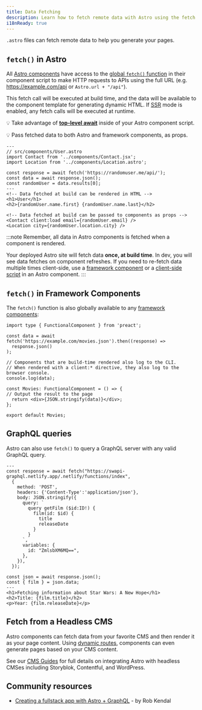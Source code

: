 ```yaml
---
title: Data Fetching
description: Learn how to fetch remote data with Astro using the fetch API.
i18nReady: true
---
```


`.astro` files can fetch remote data to help you generate your pages.

## `fetch()` in Astro

All [Astro components](/en/core-concepts/astro-components/) have access to the [global `fetch()` function](https://developer.mozilla.org/en-US/docs/Web/API/fetch) in their component script to make HTTP requests to APIs using the full URL (e.g. https://example.com/api or `Astro.url + "/api"`).

This fetch call will be executed at build time, and the data will be available to the component template for generating dynamic HTML. If [SSR](/en/guides/server-side-rendering/) mode is enabled, any fetch calls will be executed at runtime.

💡 Take advantage of [**top-level await**](https://developer.mozilla.org/en-US/docs/Web/JavaScript/Reference/Operators/await#top_level_await) inside of your Astro component script.

💡 Pass fetched data to both Astro and framework components, as props.

```astro /await fetch\\(.*?\\)/
---
// src/components/User.astro
import Contact from '../components/Contact.jsx';
import Location from '../components/Location.astro';

const response = await fetch('https://randomuser.me/api/');
const data = await response.json();
const randomUser = data.results[0];
---
<!-- Data fetched at build can be rendered in HTML -->
<h1>User</h1>
<h2>{randomUser.name.first} {randomUser.name.last}</h2>

<!-- Data fetched at build can be passed to components as props -->
<Contact client:load email={randomUser.email} />
<Location city={randomUser.location.city} />
```

:::note
Remember, all data in Astro components is fetched when a component is rendered.

Your deployed Astro site will fetch data **once, at build time**. In dev, you will see data fetches on component refreshes. If you need to re-fetch data multiple times client-side, use a [framework component](/en/core-concepts/framework-components/) or a [client-side script](/en/guides/client-side-scripts/) in an Astro component.
:::


## `fetch()` in Framework Components

The `fetch()` function is also globally available to any [framework components](/en/core-concepts/framework-components/):

```tsx title="src/components/Movies.tsx" /await fetch\\(.*?\\)/
import type { FunctionalComponent } from 'preact';

const data = await fetch('https://example.com/movies.json').then((response) =>
  response.json()
);

// Components that are build-time rendered also log to the CLI.
// When rendered with a client:* directive, they also log to the browser console.
console.log(data);

const Movies: FunctionalComponent = () => {
// Output the result to the page
  return <div>{JSON.stringify(data)}</div>;
};

export default Movies;
```


## GraphQL queries

Astro can also use `fetch()` to query a GraphQL server with any valid GraphQL query.

```astro title="src/components/Film.astro" "await fetch"
---
const response = await fetch("https://swapi-graphql.netlify.app/.netlify/functions/index",
  {
    method: 'POST',
    headers: {'Content-Type':'application/json'},
    body: JSON.stringify({
      query: `
        query getFilm ($id:ID!) {
          film(id: $id) {
            title
            releaseDate
          }
        }
      `,
      variables: {
        id: "ZmlsbXM6MQ==",
      },
    }),
  });

const json = await response.json();
const { film } = json.data;
---
<h1>Fetching information about Star Wars: A New Hope</h1>
<h2>Title: {film.title}</h2>
<p>Year: {film.releaseDate}</p>
```

## Fetch from a Headless CMS

Astro components can fetch data from your favorite CMS and then render it as your page content. Using [dynamic routes](/en/core-concepts/routing/#dynamic-routes), components can even generate pages based on your CMS content.

See our [CMS Guides](/en/guides/cms/) for full details on integrating Astro with headless CMSes including Storyblok, Contentful, and WordPress.

## Community resources

- [Creating a fullstack app with Astro + GraphQL](https://robkendal.co.uk/blog/how-to-build-astro-site-with-graphql/) - by Rob Kendal
